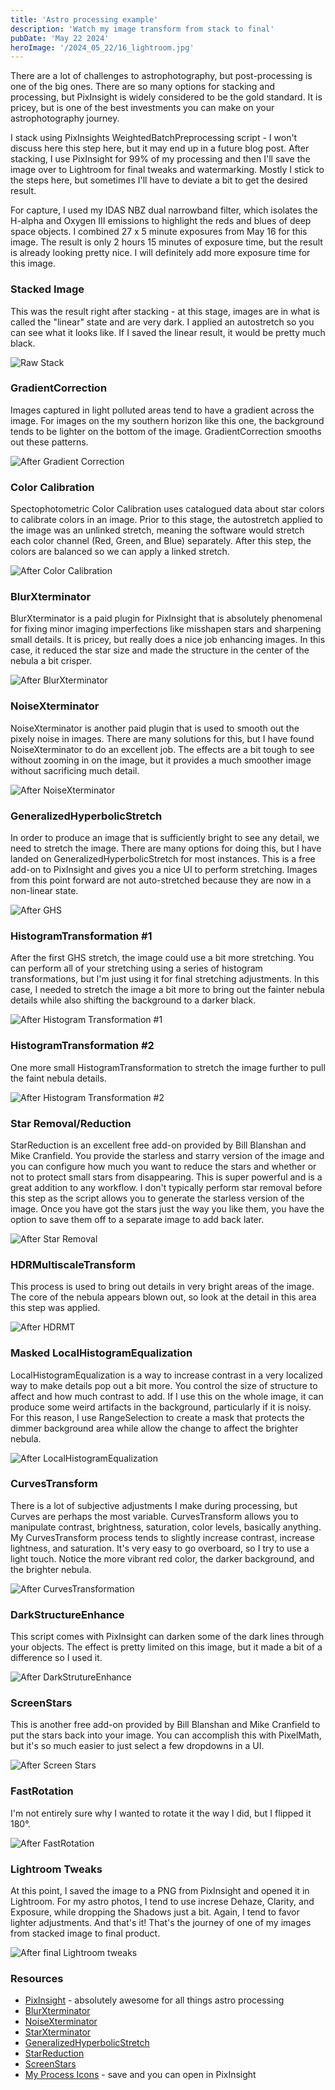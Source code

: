 ```yaml
---
title: 'Astro processing example'
description: 'Watch my image transform from stack to final'
pubDate: 'May 22 2024'
heroImage: '/2024_05_22/16_lightroom.jpg'
---
```



There are a lot of challenges to astrophotography, but post-processing is one of the big ones. There are so many options for stacking and processing, but PixInsight is widely considered to be the gold standard. It is pricey, but is one of the best investments you can make on your astrophotography journey. 

I stack using PixInsights WeightedBatchPreprocessing script - I won't discuss here this step here, but it may end up in a future blog post. After stacking, I use PixInsight for 99% of my processing and then I'll save the image over to Lightroom for final tweaks and watermarking. Mostly I stick to the steps here, but sometimes I'll have to deviate a bit to get the desired result.

For capture, I used my IDAS NBZ dual narrowband filter, which isolates the H-alpha and Oxygen III emissions to highlight the reds and blues of deep space objects. I combined 27 x 5 minute exposures from May 16 for this image. The result is only 2 hours 15 minutes of exposure time, but the result is already looking pretty nice. I will definitely add more exposure time for this image.

<YouTube id="" />

### Stacked Image

This was the result right after stacking - at this stage, images are in what is called the "linear" state and are very dark. I applied an autostretch so you can see what it looks like. If I saved the linear result, it would be pretty much black.

![Raw Stack](/2024_05_22/01_rawstack.jpg)

### GradientCorrection

Images captured in light polluted areas tend to have a gradient across the image. For images on the my southern horizon like this one, the background tends to be lighter on the bottom of the image. GradientCorrection smooths out these patterns.

![After Gradient Correction](/2024_05_22/02_gradientcorrection.jpg)

### Color Calibration

Spectophotometric Color Calibration uses catalogued data about star colors to calibrate colors in an image. Prior to this stage, the autostretch applied to the image was an unlinked stretch, meaning the software would stretch each color channel (Red, Green, and Blue) separately. After this step, the colors are balanced so we can apply a linked stretch.

![After Color Calibration](/2024_05_22/03_spcc.jpg)

### BlurXterminator

BlurXterminator is a paid plugin for PixInsight that is absolutely phenomenal for fixing minor imaging imperfections like misshapen stars and sharpening small details. It is pricey, but really does a nice job enhancing images. In this case, it reduced the star size and made the structure in the center of the nebula a bit crisper.

![After BlurXterminator](/2024_05_22/04_blurx.jpg)

### NoiseXterminator

NoiseXterminator is another paid plugin that is used to smooth out the pixely noise in images. There are many solutions for this, but I have found NoiseXterminator to do an excellent job. The effects are a bit tough to see without zooming in on the image, but it provides a much smoother image without sacrificing much detail.

![After NoiseXterminator](/2024_05_22/05_noisex.jpg)

### GeneralizedHyperbolicStretch

In order to produce an image that is sufficiently bright to see any detail, we need to stretch the image. There are many options for doing this, but I have landed on GeneralizedHyperbolicStretch for most instances. This is a free add-on to PixInsight and gives you a nice UI to perform stretching. Images from this point forward are not auto-stretched because they are now in a non-linear state.

![After GHS](/2024_05_22/06_ghs.jpg)

### HistogramTransformation #1

After the first GHS stretch, the image could use a bit more stretching. You can perform all of your stretching using a series of histogram transformations, but I'm just using it for final stretching adjustments. In this case, I needed to stretch the image a bit more to bring out the fainter nebula details while also shifting the background to a darker black.

![After Histogram Transformation #1](/2024_05_22/07_histotransform1.jpg)

### HistogramTransformation #2

One more small HistogramTransformation to stretch the image further to pull the faint nebula details.

![After Histogram Transformation #2](/2024_05_22/08_histotransform2.jpg)

### Star Removal/Reduction

StarReduction is an excellent free add-on provided by Bill Blanshan and Mike Cranfield. You provide the starless and starry version of the image and you can configure how much you want to reduce the stars and whether or not to protect small stars from disappearing. This is super powerful and is a great addition to any workflow. I don't typically perform star removal before this step as the script allows you to generate the starless version of the image. Once you have got the stars just the way you like them, you have the option to save them off to a separate image to add back later.

![After Star Removal](/2024_05_22/09_starx.jpg)

### HDRMultiscaleTransform

This process is used to bring out details in very bright areas of the image. The core of the nebula appears blown out, so look at the detail in this area this step was applied.

![After HDRMT](/2024_05_22/10_hdrmt.jpg)

### Masked LocalHistogramEqualization

LocalHistogramEqualization is a way to increase contrast in a very localized way to make details pop out a bit more. You control the size of structure to affect and how much contrast to add. If I use this on the whole image, it can produce some weird artifacts in the background, particularly if it is noisy. For this reason, I use RangeSelection to create a mask that protects the dimmer background area while allow the change to affect the brighter nebula.

![After LocalHistogramEqualization](/2024_05_22/11_maskedlocalhistoequalization.jpg)

### CurvesTransform

There is a lot of subjective adjustments I make during processing, but Curves are perhaps the most variable. CurvesTransform allows you to manipulate contrast, brightness, saturation, color levels, basically anything. My CurvesTransform process tends to slightly increase contrast, increase lightness, and saturation. It's very easy to go overboard, so I try to use a light touch. Notice the more vibrant red color, the darker background, and the brighter nebula.

![After CurvesTransformation](/2024_05_22/12_curvestransform.jpg)

### DarkStructureEnhance

This script comes with PixInsight can darken some of the dark lines through your objects. The effect is pretty limited on this image, but it made a bit of a difference so I used it.

![After DarkStrutureEnhance](/2024_05_22/13_darkstructureenhance.jpg)

### ScreenStars

This is another free add-on provided by Bill Blanshan and Mike Cranfield to put the stars back into your image. You can accomplish this with PixelMath, but it's so much easier to just select a few dropdowns in a UI.

![After Screen Stars](/2024_05_22/14_screenstars.jpg)

### FastRotation

I'm not entirely sure why I wanted to rotate it the way I did, but I flipped it 180°.

![After FastRotation](/2024_05_22/15_rotation.jpg)

### Lightroom Tweaks

At this point, I saved the image to a PNG from PixInsight and opened it in Lightroom. For my astro photos, I tend to use increse Dehaze, Clarity, and Exposure, while dropping the Shadows just a bit. Again, I tend to favor lighter adjustments. And that's it! That's the journey of one of my images from stacked image to final product.

![After final Lightroom tweaks](/2024_05_22/16_lightroom.jpg)

### Resources

* [PixInsight](https://pixinsight.com/) - absolutely awesome for all things astro processing
* [BlurXterminator](https://www.rc-astro.com/software/bxt/)
* [NoiseXterminator](https://www.rc-astro.com/software/nxt/)
* [StarXterminator](https://www.rc-astro.com/software/sxt/)
* [GeneralizedHyperbolicStretch](https://ghsastro.co.uk/)
* [StarReduction](https://youtu.be/ofGt0Fk51h4?si=7dkmtl3ZjvGlk41i)
* [ScreenStars](https://youtu.be/cbjzW6AYL5c?si=IRS4qTgQALr4DV7L)
* [My Process Icons](/2024_05_22/processing_flow.xpsm) - save and you can open in PixInsight